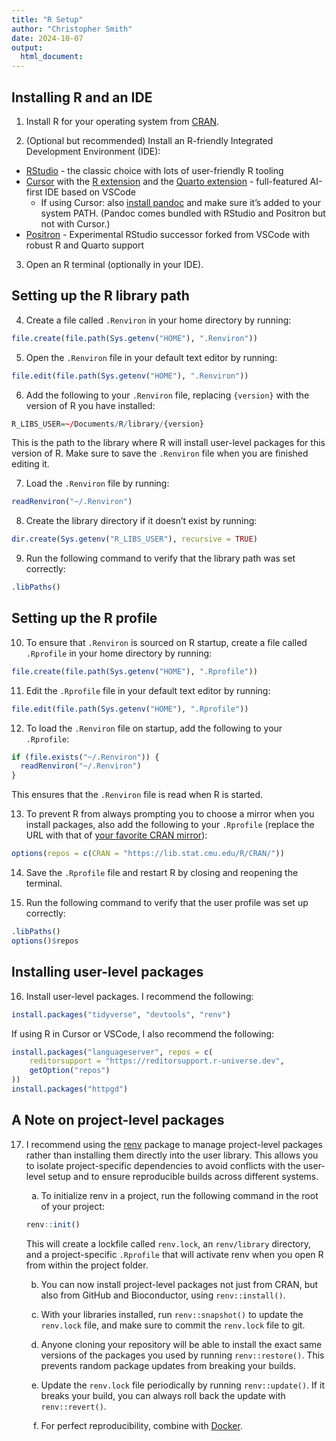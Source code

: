 ```yaml
---
title: "R Setup"
author: "Christopher Smith"
date: 2024-10-07
output:
  html_document:
---
```


## Installing R and an IDE

1. Install R for your operating system from [CRAN](https://cran.r-project.org/).

2. (Optional but recommended) Install an R-friendly Integrated Development Environment (IDE):
  - [RStudio](https://www.rstudio.com/products/rstudio/download/) - the classic choice with lots of user-friendly R tooling
  - [Cursor](https://cursor.com/) with the [R extension](https://marketplace.visualstudio.com/items?itemName=REditorSupport.r) and the [Quarto extension](https://marketplace.visualstudio.com/items?itemName=quarto.quarto) - full-featured AI-first IDE based on VSCode
    - If using Cursor: also [install pandoc](https://pandoc.org/installing.html) and make sure it's added to your system PATH. (Pandoc comes bundled with RStudio and Positron but not with Cursor.)
  - [Positron](https://github.com/posit-dev/positron/releases) - Experimental RStudio successor forked from VSCode with robust R and Quarto support

3. Open an R terminal (optionally in your IDE).

## Setting up the R library path

4. Create a file called `.Renviron` in your home directory by running:

```r
file.create(file.path(Sys.getenv("HOME"), ".Renviron"))
```

5. Open the `.Renviron` file in your default text editor by running:

```r
file.edit(file.path(Sys.getenv("HOME"), ".Renviron"))
```

6. Add the following to your `.Renviron` file, replacing `{version}` with the version of R you have installed:

```r
R_LIBS_USER=~/Documents/R/library/{version}
```

This is the path to the library where R will install user-level packages for this version of R. Make sure to save the `.Renviron` file when you are finished editing it.

7. Load the `.Renviron` file by running:

```r
readRenviron("~/.Renviron")
```

8. Create the library directory if it doesn't exist by running:

```r
dir.create(Sys.getenv("R_LIBS_USER"), recursive = TRUE)
```

9. Run the following command to verify that the library path was set correctly:

```r
.libPaths()
```

## Setting up the R profile

10. To ensure that `.Renviron` is sourced on R startup, create a file called `.Rprofile` in your home directory by running:

```r
file.create(file.path(Sys.getenv("HOME"), ".Rprofile"))
```

11. Edit the `.Rprofile` file in your default text editor by running:

```r
file.edit(file.path(Sys.getenv("HOME"), ".Rprofile"))
```

12. To load the `.Renviron` file on startup, add the following to your `.Rprofile`:

```r
if (file.exists("~/.Renviron")) {
  readRenviron("~/.Renviron")
}
```

This ensures that the `.Renviron` file is read when R is started.

13. To prevent R from always prompting you to choose a mirror when you install packages, also add the following to your `.Rprofile` (replace the URL with that of [your favorite CRAN mirror](https://cran.r-project.org/mirrors.html)):

```r
options(repos = c(CRAN = "https://lib.stat.cmu.edu/R/CRAN/"))
```

14. Save the `.Rprofile` file and restart R by closing and reopening the terminal.

15. Run the following command to verify that the user profile was set up correctly:

```r
.libPaths()
options()$repos
```

## Installing user-level packages

16. Install user-level packages. I recommend the following:

```r
install.packages("tidyverse", "devtools", "renv")
```

If using R in Cursor or VSCode, I also recommend the following:

```r
install.packages("languageserver", repos = c(
    reditorsupport = "https://reditorsupport.r-universe.dev",
    getOption("repos")
))
install.packages("httpgd")
```

## A Note on project-level packages

17. I recommend using the [renv](https://rstudio.github.io/renv/articles/renv.html) package to manage project-level packages rather than installing them directly into the user library. This allows you to isolate project-specific dependencies to avoid conflicts with the user-level setup and to ensure reproducible builds across different systems.

    a. To initialize renv in a project, run the following command in the root of your project:

    ```r
    renv::init()
    ```

    This will create a lockfile called `renv.lock`, an `renv/library` directory, and a project-specific `.Rprofile` that will activate renv when you open R from within the project folder.

    b. You can now install project-level packages not just from CRAN, but also from GitHub and Bioconductor, using `renv::install()`.

    c. With your libraries installed, run `renv::snapshot()` to update the `renv.lock` file, and make sure to commit the `renv.lock` file to git.

    d. Anyone cloning your repository will be able to install the exact same versions of the packages you used by running `renv::restore()`. This prevents random package updates from breaking your builds.

    e. Update the `renv.lock` file periodically by running `renv::update()`. If it breaks your build, you can always roll back the update with `renv::revert()`.

    f. For perfect reproducibility, combine with [Docker](https://www.docker.com/).
